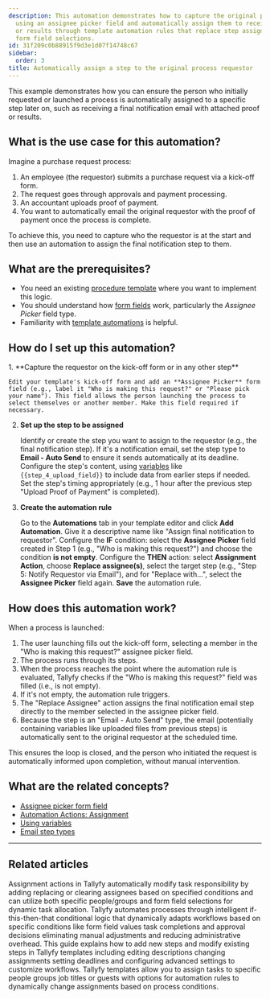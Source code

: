 ```yaml
---
description: This automation demonstrates how to capture the original process requestor
  using an assignee picker field and automatically assign them to receive final notifications
  or results through template automation rules that replace step assignees based on
  form field selections.
id: 31f209c0b88915f9d3e1d07f14748c67
sidebar:
  order: 3
title: Automatically assign a step to the original process requestor
---
```



This example demonstrates how you can ensure the person who initially requested or launched a process is automatically assigned to a specific step later on, such as receiving a final notification email with attached proof or results.

## What is the use case for this automation?

Imagine a purchase request process:

1.  An employee (the requestor) submits a purchase request via a kick-off form.
2.  The request goes through approvals and payment processing.
3.  An accountant uploads proof of payment.
4.  You want to automatically email the original requestor with the proof of payment once the process is complete.

To achieve this, you need to capture who the requestor is at the start and then use an automation to assign the final notification step to them.

## What are the prerequisites?

*   You need an existing [procedure template](/products/pro/documenting/templates/) where you want to implement this logic.
*   You should understand how [form fields](/products/pro/tracking-and-tasks/tasks/what-are-form-fields-in-tallyfy/) work, particularly the *Assignee Picker* field type.
*   Familiarity with [template automations](/products/pro/documenting/templates/automations/) is helpful.

## How do I set up this automation?

<Steps>
1.  **Capture the requestor on the kick-off form or in any other step**

    Edit your template's kick-off form and add an **Assignee Picker** form field (e.g., label it "Who is making this request?" or "Please pick your name"). This field allows the person launching the process to select themselves or another member. Make this field required if necessary.

2.  **Set up the step to be assigned**

    Identify or create the step you want to assign to the requestor (e.g., the final notification step). If it's a notification email, set the step type to **Email - Auto Send** to ensure it sends automatically at its deadline. Configure the step's content, using [variables](/products/pro/documenting/templates/variables/) like `{{step_4_upload_field}}` to include data from earlier steps if needed. Set the step's timing appropriately (e.g., 1 hour after the previous step "Upload Proof of Payment" is completed).

3.  **Create the automation rule**

    Go to the **Automations** tab in your template editor and click **Add Automation**. Give it a descriptive name like "Assign final notification to requestor". Configure the **IF** condition: select the **Assignee Picker** field created in Step 1 (e.g., "Who is making this request?") and choose the condition **is not empty**. Configure the **THEN** action: select **Assignment Action**, choose **Replace assignee(s)**, select the target step (e.g., "Step 5: Notify Requestor via Email"), and for "Replace with...", select the **Assignee Picker** field again. **Save** the automation rule.
</Steps>

## How does this automation work?

When a process is launched:
1.  The user launching fills out the kick-off form, selecting a member in the "Who is making this request?" assignee picker field.
2.  The process runs through its steps.
3.  When the process reaches the point where the automation rule is evaluated, Tallyfy checks if the "Who is making this request?" field was filled (i.e., is not empty).
4.  If it's not empty, the automation rule triggers.
5.  The "Replace Assignee" action assigns the final notification email step directly to the member selected in the assignee picker field.
6.  Because the step is an "Email - Auto Send" type, the email (potentially containing variables like uploaded files from previous steps) is automatically sent to the original requestor at the scheduled time.

This ensures the loop is closed, and the person who initiated the request is automatically informed upon completion, without manual intervention.

## What are the related concepts?

*   [Assignee picker form field](/products/pro/tracking-and-tasks/tasks/what-are-form-fields-in-tallyfy/#assignee-picker)
*   [Automation Actions: Assignment](/products/pro/documenting/templates/automations/actions/#assignment-actions)
*   [Using variables](/products/pro/documenting/templates/variables/)
*   [Email step types](/products/pro/tracking-and-tasks/tasks/what-types-of-tasks-can-i-create-with-tallyfy/#email-types)

---


## Related articles
<CardGrid>
<LinkTitleCard header="<b>Actions > Automate task assignments</b>" href="/products/pro/documenting/templates/automations/actions/asignment-actions/" > Assignment actions in Tallyfy automatically modify task responsibility by adding replacing or clearing assignees based on specified conditions and can utilize both specific people/groups and form field selections for dynamic task allocation. </LinkTitleCard>
<LinkTitleCard header="<b>Tutorials > Create an automation</b>" href="/products/pro/tutorials/how-can-tallyfy-automate-and-streamline-my-processes/" > Tallyfy automates processes through intelligent if-this-then-that conditional logic that dynamically adapts workflows based on specific conditions like form field values task completions and approval decisions eliminating manual adjustments and reducing administrative overhead. </LinkTitleCard>
<LinkTitleCard header="<b>Edit Templates > Edit steps</b>" href="/products/pro/documenting/templates/edit-templates/edit-steps/" > This guide explains how to add new steps and modify existing steps in Tallyfy templates including editing descriptions changing assignments setting deadlines and configuring advanced settings to customize workflows. </LinkTitleCard>
<LinkTitleCard header="<b>Edit Templates > Understanding assignment types</b>" href="/products/pro/documenting/templates/edit-templates/understanding-assignment-types/" > Tallyfy templates allow you to assign tasks to specific people groups job titles or guests with options for automation rules to dynamically change assignments based on process conditions. </LinkTitleCard>
</CardGrid>